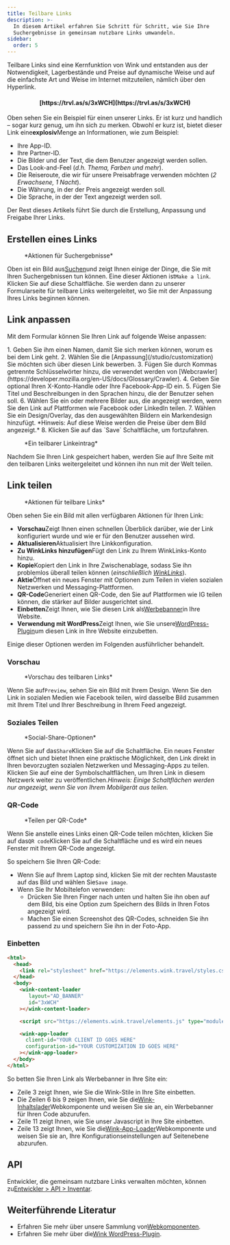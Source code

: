 ```yaml
---
title: Teilbare Links
description: >-
  In diesem Artikel erfahren Sie Schritt für Schritt, wie Sie Ihre
  Suchergebnisse in gemeinsam nutzbare Links umwandeln.
sidebar:
  order: 5
---
```


Teilbare Links sind eine Kernfunktion von Wink und entstanden aus der Notwendigkeit, Lagerbestände und Preise auf dynamische Weise und auf die einfachste Art und Weise im Internet mitzuteilen, nämlich über den Hyperlink.

<h4 align="center">[https://trvl.as/s/3xWCH](https://trvl.as/s/3xWCH)</h4>


Oben sehen Sie ein Beispiel für einen unserer Links. Er ist kurz und handlich – sogar kurz genug, um ihn sich zu merken. Obwohl er kurz ist, bietet dieser Link eine**explosiv**Menge an Informationen, wie zum Beispiel:

* Ihre App-ID.
* Ihre Partner-ID.
* Die Bilder und der Text, die dem Benutzer angezeigt werden sollen.
* Das Look-and-Feel (*d.h. Thema, Farben und mehr*).
* Die Reiseroute, die wir für unsere Preisabfrage verwenden möchten (*2 Erwachsene, 1 Nacht*).
* Die Währung, in der der Preis angezeigt werden soll.
* Die Sprache, in der der Text angezeigt werden soll.

Der Rest dieses Artikels führt Sie durch die Erstellung, Anpassung und Freigabe Ihrer Links.

## Erstellen eines Links

<figure>
  <CloudinaryImage width="350" height="238" resize="scale" quality="best" alt="Aktionen" src="academy/inventory-actions" errorImage="noimage_opaque_nyrtl0.png" />

  <figcaption>*Aktionen für Suchergebnisse*</figcaption>
</figure>


Oben ist ein Bild aus[Suchen](/studio/search)und zeigt Ihnen einige der Dinge, die Sie mit Ihren Suchergebnissen tun können. Eine dieser Aktionen ist`Make a link`.
Klicken Sie auf diese Schaltfläche. Sie werden dann zu unserer Formularseite für teilbare Links weitergeleitet, wo Sie mit der Anpassung Ihres Links beginnen können.

## Link anpassen

Mit dem Formular können Sie Ihren Link auf folgende Weise anpassen:

<Steps>
  1. Geben Sie ihm einen Namen, damit Sie sich merken können, worum es bei dem Link geht.
  2. Wählen Sie die [Anpassung](/studio/customization) Sie möchten sich über diesen Link bewerben.
  3. Fügen Sie durch Kommas getrennte Schlüsselwörter hinzu, die verwendet werden von [Webcrawler](https://developer.mozilla.org/en-US/docs/Glossary/Crawler).
  4. Geben Sie optional Ihren X-Konto-Handle oder Ihre Facebook-App-ID ein.
  5. Fügen Sie Titel und Beschreibungen in den Sprachen hinzu, die der Benutzer sehen soll.
  6. Wählen Sie ein oder mehrere Bilder aus, die angezeigt werden, wenn Sie den Link auf Plattformen wie Facebook oder LinkedIn teilen.
  7. Wählen Sie ein Design/Overlay, das den ausgewählten Bildern ein Markendesign hinzufügt. *Hinweis: Auf diese Weise werden die Preise über dem Bild angezeigt.*
  8. Klicken Sie auf das `Save` Schaltfläche, um fortzufahren.
</Steps>


<figure>
  <CloudinaryImage width="350" height="641" resize="scale" quality="best" alt="Teilbarer Link" src="academy/shareable-link" errorImage="noimage_opaque_nyrtl0.png" />

  <figcaption>*Ein teilbarer Linkeintrag*</figcaption>
</figure>


Nachdem Sie Ihren Link gespeichert haben, werden Sie auf Ihre Seite mit den teilbaren Links weitergeleitet und können ihn nun mit der Welt teilen.

## Link teilen

<figure>
  <CloudinaryImage width="350" height="641" resize="scale" quality="best" alt="Aktionen" src="academy/shareable-link-actions" errorImage="noimage_opaque_nyrtl0.png" />

  <figcaption>*Aktionen für teilbare Links*</figcaption>
</figure>


Oben sehen Sie ein Bild mit allen verfügbaren Aktionen für Ihren Link:

* **Vorschau**Zeigt Ihnen einen schnellen Überblick darüber, wie der Link konfiguriert wurde und wie er für den Benutzer aussehen wird.
* **Aktualisieren**Aktualisiert Ihre Linkkonfiguration.
* **Zu WinkLinks hinzufügen**Fügt den Link zu Ihrem WinkLinks-Konto hinzu.
* **Kopie**Kopiert den Link in Ihre Zwischenablage, sodass Sie ihn problemlos überall teilen können (*einschließlich [WinkLinks](/link-manager/wink-links)*).
* **Aktie**Öffnet ein neues Fenster mit Optionen zum Teilen in vielen sozialen Netzwerken und Messaging-Plattformen.
* **QR-Code**Generiert einen QR-Code, den Sie auf Plattformen wie IG teilen können, die stärker auf Bilder ausgerichtet sind.
* **Einbetten**Zeigt Ihnen, wie Sie diesen Link als[Werbebanner](/developers/web-components/#content-loader)in Ihre Website.
* **Verwendung mit WordPress**Zeigt Ihnen, wie Sie unsere[WordPress-Plugin](/developers/wordpress)um diesen Link in Ihre Website einzubetten.

Einige dieser Optionen werden im Folgenden ausführlicher behandelt.

### Vorschau

<figure>
  <CloudinaryImage width="700" height="373" resize="scale" quality="best" alt="Vorschau" src="academy/shareable-link-preview" errorImage="noimage_opaque_nyrtl0.png" />

  <figcaption>*Vorschau des teilbaren Links*</figcaption>
</figure>


Wenn Sie auf`Preview`, sehen Sie ein Bild mit Ihrem Design. Wenn Sie den Link in sozialen Medien wie Facebook teilen, wird dasselbe Bild zusammen mit Ihrem Titel und Ihrer Beschreibung in Ihrem Feed angezeigt.

### Soziales Teilen

<figure>
  <CloudinaryImage width="350" height="231" resize="scale" quality="best" alt="Soziales Teilen" src="academy/shareable-link-share" errorImage="noimage_opaque_nyrtl0.png" />

  <figcaption>*Social-Share-Optionen*</figcaption>
</figure>


Wenn Sie auf das`Share`Klicken Sie auf die Schaltfläche. Ein neues Fenster öffnet sich und bietet Ihnen eine praktische Möglichkeit, den Link direkt in Ihren bevorzugten sozialen Netzwerken und Messaging-Apps zu teilen.
Klicken Sie auf eine der Symbolschaltflächen, um Ihren Link in diesem Netzwerk weiter zu veröffentlichen.*Hinweis: Einige Schaltflächen werden nur angezeigt, wenn Sie von Ihrem Mobilgerät aus teilen.*

### QR-Code

<figure>
  <CloudinaryImage width="350" height="440" resize="scale" quality="best" alt="Soziales Teilen" src="academy/shareable-link-qr-code" errorImage="noimage_opaque_nyrtl0.png" />

  <figcaption>*Teilen per QR-Code*</figcaption>
</figure>


Wenn Sie anstelle eines Links einen QR-Code teilen möchten, klicken Sie auf das`QR code`Klicken Sie auf die Schaltfläche und es wird ein neues Fenster mit Ihrem QR-Code angezeigt.

So speichern Sie Ihren QR-Code:

* Wenn Sie auf Ihrem Laptop sind, klicken Sie mit der rechten Maustaste auf das Bild und wählen Sie`Save image`.
* Wenn Sie Ihr Mobiltelefon verwenden:
  * Drücken Sie Ihren Finger nach unten und halten Sie ihn oben auf dem Bild, bis eine Option zum Speichern des Bilds in Ihren Fotos angezeigt wird.
  * Machen Sie einen Screenshot des QR-Codes, schneiden Sie ihn passend zu und speichern Sie ihn in der Foto-App.

### Einbetten

```html {3, 6-9, 11, 13-16}
<html>
  <head>
    <link rel="stylesheet" href="https://elements.wink.travel/styles.css"></link>
  </head>
  <body>
    <wink-content-loader
       layout="AD_BANNER"
       id="3xWCH"
    ></wink-content-loader>

    <script src="https://elements.wink.travel/elements.js" type="module" defer></script>

    <wink-app-loader
      client-id="YOUR CLIENT ID GOES HERE"
      configuration-id="YOUR CUSTOMIZATION ID GOES HERE"
    ></wink-app-loader>
  </body>
</html>
```

So betten Sie Ihren Link als Werbebanner in Ihre Site ein:

* Zeile 3 zeigt Ihnen, wie Sie die Wink-Stile in Ihre Site einbetten.
* Die Zeilen 6 bis 9 zeigen Ihnen, wie Sie die[Wink-Inhaltslader](/developers/web-components/#content-loader)Webkomponente und weisen Sie sie an, ein Werbebanner für Ihren Code abzurufen.
* Zeile 11 zeigt Ihnen, wie Sie unser Javascript in Ihre Site einbetten.
* Zeile 13 zeigt Ihnen, wie Sie die[Wink-App-Loader](/developers/web-components/#application-loader)Webkomponente und weisen Sie sie an, Ihre Konfigurationseinstellungen auf Seitenebene abzurufen.

## API

Entwickler, die gemeinsam nutzbare Links verwalten möchten, können zu[Entwickler > API > Inventar](/developers/apis/#inventory-api).

## Weiterführende Literatur

* Erfahren Sie mehr über unsere Sammlung von[Webkomponenten](/developers/web-components).
* Erfahren Sie mehr über die[Wink WordPress-Plugin](/developers/wordpress).

